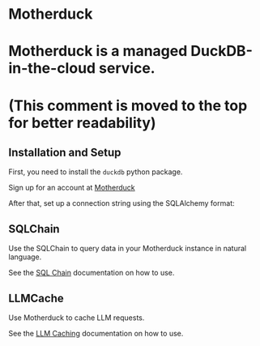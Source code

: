 # Motherduck

# Motherduck is a managed DuckDB-in-the-cloud service.
# (This comment is moved to the top for better readability)

## Installation and Setup

First, you need to install the `duckdb` python package.




Sign up for an account at [Motherduck](https://motherduck.com/)

After that, set up a connection string using the SQLAlchemy format:




## SQLChain

Use the SQLChain to query data in your Motherduck instance in natural language.




See the [SQL Chain](/docs/use_cases/sql/) documentation on how to use.

## LLMCache

Use Motherduck to cache LLM requests.




See the [LLM Caching](/docs/integrations/llms/llm_caching) documentation on how to use.

